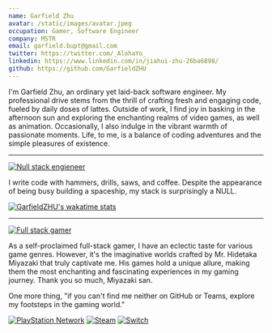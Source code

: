 ```yaml
---
name: Garfield Zhu
avatar: /static/images/avatar.jpeg
occupation: Gamer, Software Engineer
company: MSTR
email: garfield.bupt@gmail.com
twitter: https://twitter.com/_AlohaYo_
linkedin: https://www.linkedin.com/in/jiahui-zhu-26ba6898/
github: https://github.com/GarfieldZHU
---
```


I'm Garfield Zhu, an ordinary yet laid-back software engineer.
My professional drive stems from the thrill of crafting fresh and engaging code, fueled by daily doses of lattes.
Outside of work, I find joy in basking in the afternoon sun and exploring the enchanting realms of video games, as well as animation.
Occasionally, I also indulge in the vibrant warmth of passionate moments. Life, to me, is a balance of coding adventures and the simple pleasures of existence.

---
[![Null stack engieneer](https://img.shields.io/badge/-Null_stack_engineer-a890f0)](https://github.com/GarfieldZHU)

I write code with hammers, drills, saws, and coffee. Despite the appearance of being busy building a spaceship, my stack is surprisingly a NULL.

[![GarfieldZHU's wakatime stats](https://github-readme-stats.vercel.app/api/wakatime?username=AlohaYo&theme=nightowl&layout=compact)](https://github.com/GarfieldZHU/GarfieldZHU)

---

[![Full stack gamer](https://img.shields.io/badge/-Full_stack_gamer-78c850)](https://steamcommunity.com/profiles/76561198092274492/)

As a self-proclaimed full-stack gamer, I have an eclectic taste for various game genres. However, it's the imaginative worlds crafted by Mr. Hidetaka Miyazaki that truly captivate me. His games hold a unique allure, making them the most enchanting and fascinating experiences in my gaming journey.
Thank you so much, Miyazaki san.


One more thing, "if you can't find me neither on GitHub or Teams, explore my footsteps in the gaming world."

[![PlayStation Network](https://img.shields.io/badge/AlohaYo_Z-%230070D1.svg?style=for-the-badge&logo=Playstation&logoColor=white)](https://psnprofiles.com/alohayo_)
[![Steam](https://img.shields.io/badge/steam-%23000000.svg?style=for-the-badge&logo=steam&logoColor=white)](https://steamcommunity.com/profiles/76561198092274492)
[![Switch](https://img.shields.io/badge/SW_7050_4176_3344-E60012?style=for-the-badge&logo=nintendo-switch&logoColor=white)]()


